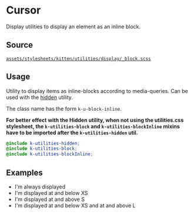
<Meta title="Documentation/CSS Utilities/Display/Block inline" />

# Cursor

Display utilities to display an element as an inline block.

## Source

[`assets/stylesheets/kitten/utilities/display/_block.scss`](https://github.com/KissKissBankBank/kitten/blob/master/assets/stylesheets/kitten/utilities/display/_block-inline.scss)

## Usage

Utility to display items as inline-blocks according to media-queries.
Can be used with the [hidden](?path=/docs/documentation-css-utilities-display-hidden--page) utility.

The class name has the form `k-u-block-inline`.

**For better effect with the Hidden utility, when not using the utilities.css stylesheet, the `k-utilities-block` and `k-utilities-blockInline` mixins have to be imported after the `k-utilities-hidden` util.**

```scss
@include k-utilities-hidden;
@include k-utilities-block;
@include k-utilities-blockInline;
```

## Examples

<Canvas>
<ul>
  <li>
    <span className="k-u-block-inline">
      I'm always displayed
    </span>
  </li>
  <li>
    <span className="k-u-hidden k-u-block-inline@xs-down">
      I'm displayed at and below XS
    </span>
  </li>
  <li>
    <span className="k-u-hidden k-u-block-inline@s-up">
      I'm displayed at and above S
    </span>
  </li>
  <li>
    <span className="k-u-hidden k-u-block-inline@xs-down k-u-block-inline@l-up">
      I'm displayed at and below XS and at and above L
    </span>
  </li>
</ul>
</Canvas>
